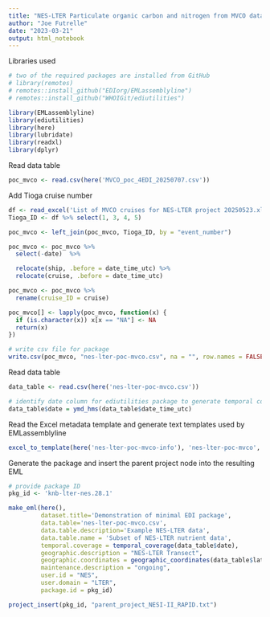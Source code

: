 ```yaml
---
title: "NES-LTER Particulate organic carbon and nitrogen from MVCO data package for EDI"
author: "Joe Futrelle"
date: "2023-03-21"
output: html_notebook
---
```


Libraries used

```r
# two of the required packages are installed from GitHub
# library(remotes)
# remotes::install_github("EDIorg/EMLassemblyline")
# remotes::install_github("WHOIGit/ediutilities")

library(EMLassemblyline)
library(ediutilities)
library(here)
library(lubridate)
library(readxl)
library(dplyr)
```

Read data table

```r
poc_mvco <- read.csv(here('MVCO_poc_4EDI_20250707.csv'))
```

Add Tioga cruise number

```r

df <- read_excel('List of MVCO cruises for NES-LTER project 20250523.xlsx', sheet = "catalog", skip = 6)
Tioga_ID <- df %>% select(1, 3, 4, 5)

poc_mvco <- left_join(poc_mvco, Tioga_ID, by = "event_number")

poc_mvco <- poc_mvco %>%
  select(-date)  %>%

  relocate(ship, .before = date_time_utc) %>%
  relocate(cruise, .before = date_time_utc)

poc_mvco <- poc_mvco %>%
  rename(cruise_ID = cruise)

poc_mvco[] <- lapply(poc_mvco, function(x) {
  if (is.character(x)) x[x == "NA"] <- NA
  return(x)
})

```

```r
# write csv file for package
write.csv(poc_mvco, "nes-lter-poc-mvco.csv", na = "", row.names = FALSE)
```

Read data table

```r

data_table <- read.csv(here('nes-lter-poc-mvco.csv'))

# identify date column for ediutilities package to generate temporal coverage
data_table$date = ymd_hms(data_table$date_time_utc)

```

Read the Excel metadata template and generate text templates used by
EMLassemblyline

```r
excel_to_template(here('nes-lter-poc-mvco-info'), 'nes-lter-poc-mvco', rights='CC0')
```
Generate the package and insert the parent project node into the resulting EML

```r
# provide package ID
pkg_id <- 'knb-lter-nes.28.1'

make_eml(here(),
         dataset.title='Demonstration of minimal EDI package',
         data.table='nes-lter-poc-mvco.csv',
         data.table.description='Example NES-LTER data',
         data.table.name = 'Subset of NES-LTER nutrient data',
         temporal.coverage = temporal_coverage(data_table$date),
         geographic.description = "NES-LTER Transect",
         geographic.coordinates = geographic_coordinates(data_table$latitude, data_table$longitude),
         maintenance.description = "ongoing",
         user.id = "NES",
         user.domain = "LTER",
         package.id = pkg_id)

project_insert(pkg_id, "parent_project_NESI-II_RAPID.txt")
```
